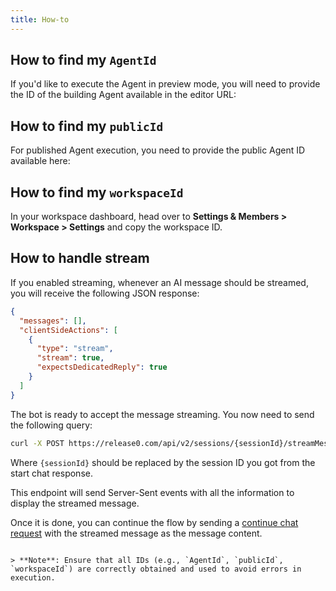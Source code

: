 ```yaml
---
title: How-to
---
```


## How to find my `AgentId`

If you'd like to execute the Agent in preview mode, you will need to provide the ID of the building Agent available in the editor URL:



## How to find my `publicId`

For published Agent execution, you need to provide the public Agent ID available here:



## How to find my `workspaceId`

In your workspace dashboard, head over to **Settings & Members > Workspace > Settings** and copy the workspace ID.

## How to handle stream

If you enabled streaming, whenever an AI message should be streamed, you will receive the following JSON response:

```json
{
  "messages": [],
  "clientSideActions": [
    {
      "type": "stream",
      "stream": true,
      "expectsDedicatedReply": true
    }
  ]
}
```

The bot is ready to accept the message streaming. You now need to send the following query:

```sh
curl -X POST https://release0.com/api/v2/sessions/{sessionId}/streamMessage
```

Where `{sessionId}` should be replaced by the session ID you got from the start chat response.

This endpoint will send Server-Sent events with all the information to display the streamed message.

Once it is done, you can continue the flow by sending a [continue chat request](./chat/continue-chat) with the streamed message as the message content.
```

> **Note**: Ensure that all IDs (e.g., `AgentId`, `publicId`, `workspaceId`) are correctly obtained and used to avoid errors in execution.
```
